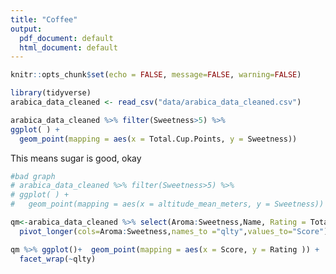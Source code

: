 ```yaml
---
title: "Coffee"
output:
  pdf_document: default
  html_document: default
---
```


```r
knitr::opts_chunk$set(echo = FALSE, message=FALSE, warning=FALSE)
```


```r
library(tidyverse)
arabica_data_cleaned <- read_csv("data/arabica_data_cleaned.csv")
```

```r
arabica_data_cleaned %>% filter(Sweetness>5) %>% 
ggplot( ) + 
  geom_point(mapping = aes(x = Total.Cup.Points, y = Sweetness))
```

This means sugar is good, okay

 ```r
 #bad graph
# arabica_data_cleaned %>% filter(Sweetness>5) %>% 
# ggplot( ) + 
#   geom_point(mapping = aes(x = altitude_mean_meters, y = Sweetness))
 ```

```r
qm<-arabica_data_cleaned %>% select(Aroma:Sweetness,Name, Rating = Total.Cup.Points) %>% 
  pivot_longer(cols=Aroma:Sweetness,names_to ="qlty",values_to="Score") %>% filter(Score>0)
```

```r
qm %>% ggplot()+  geom_point(mapping = aes(x = Score, y = Rating )) +
  facet_wrap(~qlty)
```


